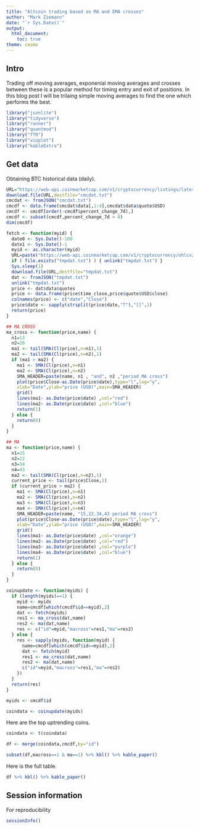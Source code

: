 ```yaml
---
title: "Altcoin trading based on MA and EMA crosses"
author: "Mark Ziemann"
date: "`r Sys.Date()`"
output:
  html_document:
    toc: true
theme: cosmo
---
```


## Intro

Trading off moving averages, exponenial moving averages and crosses between these is a popular method for timing entry and exit of positions.
In this blog post I will be trilaing simple moving averages to find the one which performs the best.

```r

library("jsonlite")
library("tidyverse")
library("runner")
library("quantmod")
library("TTR")
library("vioplot")
library("kableExtra")

```

## Get data

Obtaining BTC historical data (daily).

```r

URL="https://web-api.coinmarketcap.com/v1/cryptocurrency/listings/latest?limit=200"
download.file(URL,destfile="cmcdat.txt")
cmcdat <- fromJSON("cmcdat.txt")
cmcdf <- data.frame(cmcdat$data[,1:4],cmcdat$data$quote$USD)
cmcdf <- cmcdf[order(-cmcdf$percent_change_7d),]
cmcdf <- subset(cmcdf,percent_change_7d > 0)
dim(cmcdf)

```

```r

fetch <- function(myid) {
  date0 <- Sys.Date()-100
  date1 <- Sys.Date()-1
  myid <- as.character(myid)
  URL=paste("https://web-api.coinmarketcap.com/v1/cryptocurrency/ohlcv/historical?id=",myid,"&convert=USD&interval=daily&time_start=",date0,"&time_end=",date1,sep="")
  if ( file.exists("tmpdat.txt") ) { unlink("tmpdat.txt") }
  Sys.sleep(1)
  download.file(URL,destfile="tmpdat.txt")
  dat <- fromJSON("tmpdat.txt")
  unlink("tmpdat.txt")
  price <- dat$data$quotes
  price <- data.frame(price$time_close,price$quote$USD$close)
  colnames(price) <- c("date","Close")
  price$date <- sapply(strsplit(price$date,"T"),"[[",1)
  return(price)
}

## MA CROSS
ma_cross <- function(price,name) {
  n1=13
  n2=20
  ma1 <- tail(SMA(Cl(price),n=n1),1)
  ma2 <- tail(SMA(Cl(price),n=n2),1)
  if (ma1 > ma2) {
    ma1 <- SMA(Cl(price),n=n1)
    ma2 <- SMA(Cl(price),n=n2)
    SMA_HEADER=paste(name, n1 , "and", n2 ,"period MA cross")
    plot(price$Close~as.Date(price$date),type="l",log="y",
    xlab="Date",ylab="price (USD)",main=SMA_HEADER)
    grid()
    lines(ma1~ as.Date(price$date) ,col="red")
    lines(ma2~ as.Date(price$date) ,col="blue")
    return(1)
  } else {
    return(0)
  }
}

## MA
ma <- function(price,name) {
  n1=15
  n2=22
  n3=34
  n4=43
  ma2 <- tail(SMA(Cl(price),n=n2),1)
  current_price <- tail(price$Close,1)
  if (current_price > ma2) {
    ma1 <- SMA(Cl(price),n=n1)
    ma2 <- SMA(Cl(price),n=n2)
    ma3 <- SMA(Cl(price),n=n3)
    ma4 <- SMA(Cl(price),n=n4)
    SMA_HEADER=paste(name, "15,22,34,43 period MA cross")
    plot(price$Close~as.Date(price$date),type="l",log="y",
    xlab="Date",ylab="price (USD)",main=SMA_HEADER)
    grid()
    lines(ma1~ as.Date(price$date) ,col="orange")
    lines(ma2~ as.Date(price$date) ,col="red")
    lines(ma3~ as.Date(price$date) ,col="purple")
    lines(ma4~ as.Date(price$date) ,col="blue")
    return(1)
  } else {
    return(0)
  }
}

coinupdate <- function(myids) {
  if (length(myids)==1) {
    myid <- myids
    name=cmcdf[which(cmcdf$id==myid),2]
    dat <- fetch(myids)
    res1 <- ma_cross(dat,name)
    res2 <- ma(dat,name)
    res <- c("id"=myid,"macross"=res1,"ma"=res2)
  } else {
    res <- sapply(myids, function(myid) {
      name=cmcdf[which(cmcdf$id==myid),2]
      dat <- fetch(myid)
      res1 <- ma_cross(dat,name)
      res2 <- ma(dat,name)
      c("id"=myid,"macross"=res1,"ma"=res2)
    })
  }
  return(res)
}

```

```r

myids <- cmcdf$id

coindata <- coinupdate(myids)

```

Here are the top uptrending coins.

```r

coindata <- t(coindata)

df <- merge(coindata,cmcdf,by="id")

subset(df,macross==1 & ma==1) %>% kbl() %>% kable_paper()

```

Here is the full table.

```r

df %>% kbl() %>% kable_paper()

```

## Session information

For reproducibility

```r

sessionInfo()

```
